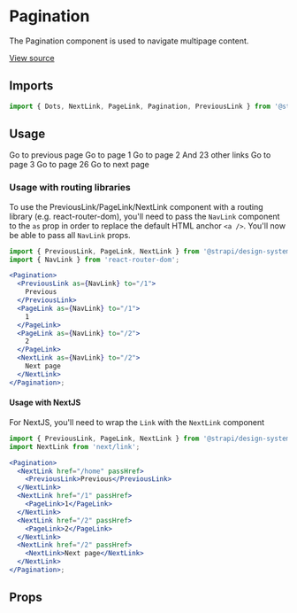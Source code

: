 <!--- Pagination.stories.mdx --->



<Meta title="Design System/Components/Pagination" component={Pagination} />

# Pagination

The Pagination component is used to navigate multipage content.

[View source](https://github.com/strapi/design-system/tree/main/packages/strapi-design-system/src/Pagination)

## Imports

```js
import { Dots, NextLink, PageLink, Pagination, PreviousLink } from '@strapi/design-system';
```

## Usage

<Canvas>
  <Story name="base">
    <Pagination activePage={1} pageCount={26}>
      <PreviousLink to="/1">Go to previous page</PreviousLink>
      <PageLink number={1} to="/1">
        Go to page 1
      </PageLink>
      <PageLink number={2} to="/2">
        Go to page 2
      </PageLink>
      <Dots>And 23 other links</Dots>
      <PageLink number={25} to="/25">
        Go to page 3
      </PageLink>
      <PageLink number={26} to="/26">
        Go to page 26
      </PageLink>
      <NextLink to="/3">Go to next page</NextLink>
    </Pagination>
  </Story>
</Canvas>

### Usage with routing libraries

To use the PreviousLink/PageLink/NextLink component with a routing library (e.g. react-router-dom), you'll need to pass
the `NavLink` component to the `as` prop in order to replace the default HTML anchor `<a />`. You'll now be able to pass
all `NavLink` props.

```jsx
import { PreviousLink, PageLink, NextLink } from '@strapi/design-system';
import { NavLink } from 'react-router-dom';

<Pagination>
  <PreviousLink as={NavLink} to="/1">
    Previous
  </PreviousLink>
  <PageLink as={NavLink} to="/1">
    1
  </PageLink>
  <PageLink as={NavLink} to="/2">
    2
  </PageLink>
  <NextLink as={NavLink} to="/2">
    Next page
  </NextLink>
</Pagination>;
```

#### Usage with NextJS

For NextJS, you'll need to wrap the `Link` with the `NextLink` component

```jsx
import { PreviousLink, PageLink, NextLink } from '@strapi/design-system';
import NextLink from 'next/link';

<Pagination>
  <NextLink href="/home" passHref>
    <PreviousLink>Previous</PreviousLink>
  </NextLink>
  <NextLink href="/1" passHref>
    <PageLink>1</PageLink>
  </NextLink>
  <NextLink href="/2" passHref>
    <PageLink>2</PageLink>
  </NextLink>
  <NextLink href="/2" passHref>
    <NextLink>Next page</NextLink>
  </NextLink>
</Pagination>;
```

## Props

<ArgsTable of={Pagination} />
